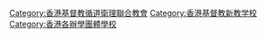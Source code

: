 [[Category:香港基督教循道衛理聯合教會|Category:香港基督教循道衛理聯合教會]]
[[Category:香港基督教新教学校|Category:香港基督教新教学校]]
[[Category:香港各辦學團體學校|Category:香港各辦學團體學校]]